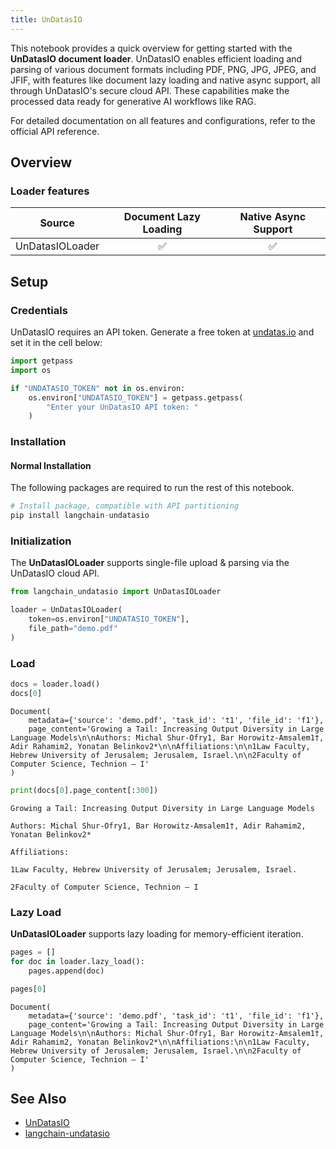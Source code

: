 ```yaml
---
title: UnDatasIO
---
```


This notebook provides a quick overview for getting started with the __UnDatasIO document loader__. UnDatasIO enables efficient loading and parsing of various document formats including PDF, PNG, JPG, JPEG, and JFIF, with features like document lazy loading and native async support, all through UnDatasIO's secure cloud API. These capabilities make the processed data ready for generative AI workflows like RAG.

For detailed documentation on all features and configurations, refer to the official API reference.

## Overview

### Loader features

| Source | Document Lazy Loading | Native Async Support |
| :---: | :---: | :---: |
| UnDatasIOLoader | ✅ | ✅ |

## Setup

### Credentials

UnDatasIO requires an API token.
Generate a free token at [undatas.io](https://undatas.io) and set it in the cell below:

```python
import getpass
import os

if "UNDATASIO_TOKEN" not in os.environ:
    os.environ["UNDATASIO_TOKEN"] = getpass.getpass(
        "Enter your UnDatasIO API token: "
    )
```

### Installation

#### Normal Installation

The following packages are required to run the rest of this notebook.

```python
# Install package, compatible with API partitioning
pip install langchain-undatasio
```

### Initialization

The __UnDatasIOLoader__ supports single-file upload & parsing via the UnDatasIO cloud API.

```python
from langchain_undatasio import UnDatasIOLoader

loader = UnDatasIOLoader(
    token=os.environ["UNDATASIO_TOKEN"],
    file_path="demo.pdf"
)
```

### Load

```python
docs = loader.load()
docs[0]
```

```output
Document(
    metadata={'source': 'demo.pdf', 'task_id': 't1', 'file_id': 'f1'},
    page_content='Growing a Tail: Increasing Output Diversity in Large Language Models\n\nAuthors: Michal Shur-Ofry1, Bar Horowitz-Amsalem1†, Adir Rahamim2, Yonatan Belinkov2*\n\nAffiliations:\n\n1Law Faculty, Hebrew University of Jerusalem; Jerusalem, Israel.\n\n2Faculty of Computer Science, Technion – I'
)
```

```python
print(docs[0].page_content[:300])
```

```output
Growing a Tail: Increasing Output Diversity in Large Language Models

Authors: Michal Shur-Ofry1, Bar Horowitz-Amsalem1†, Adir Rahamim2, Yonatan Belinkov2*

Affiliations:

1Law Faculty, Hebrew University of Jerusalem; Jerusalem, Israel.

2Faculty of Computer Science, Technion – I
```

### Lazy Load

__UnDatasIOLoader__ supports lazy loading for memory-efficient iteration.

```python
pages = []
for doc in loader.lazy_load():
    pages.append(doc)

pages[0]
```

```output
Document(
    metadata={'source': 'demo.pdf', 'task_id': 't1', 'file_id': 'f1'},
    page_content='Growing a Tail: Increasing Output Diversity in Large Language Models\n\nAuthors: Michal Shur-Ofry1, Bar Horowitz-Amsalem1†, Adir Rahamim2, Yonatan Belinkov2*\n\nAffiliations:\n\n1Law Faculty, Hebrew University of Jerusalem; Jerusalem, Israel.\n\n2Faculty of Computer Science, Technion – I'
)
```

## See Also

- [UnDatasIO](https://undatas.io)
- [langchain-undatasio](https://pypi.org/project/langchain-undatasio/)
